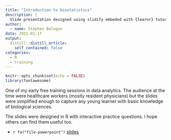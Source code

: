 ```yaml
---
title: "Introduction to biostatistics"
description: |
  Slide presentation designed using slidify embeded with {learnr} tutorials for Introduction to Biostatistics.
author:
  - name: Stephen Balogun
date: 2021-01-17
output:
  distill::distill_article:
    self_contained: false
categories:
  - R
  - training
---
```



```r
knitr::opts_chunk$set(echo = FALSE)
library(fontawesome)
```


One of my early free training sessions in data analytics. The audience at the time were healthcare workers (mostly resident physicians) but the slides were simplified enough to capture any young learner with basic knowledge of biological sciences.

The slides were designed in R with interactive practice questions. I hope others can find them useful too.

*   `r fa("file-powerpoint")` [slides](https://stbalo2002.shinyapps.io/Intro_to_biostatistics)

  

